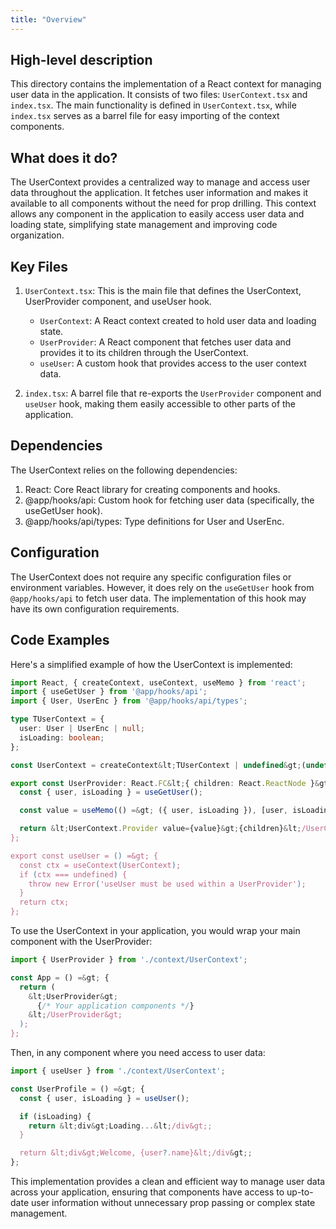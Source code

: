 ```yaml
---
title: "Overview"
---
```


## High-level description

This directory contains the implementation of a React context for managing user data in the application. It consists of two files: `UserContext.tsx` and `index.tsx`. The main functionality is defined in `UserContext.tsx`, while `index.tsx` serves as a barrel file for easy importing of the context components.

## What does it do?

The UserContext provides a centralized way to manage and access user data throughout the application. It fetches user information and makes it available to all components without the need for prop drilling. This context allows any component in the application to easily access user data and loading state, simplifying state management and improving code organization.

## Key Files

1. `UserContext.tsx`: This is the main file that defines the UserContext, UserProvider component, and useUser hook.

   - `UserContext`: A React context created to hold user data and loading state.
   - `UserProvider`: A React component that fetches user data and provides it to its children through the UserContext.
   - `useUser`: A custom hook that provides access to the user context data.

2. `index.tsx`: A barrel file that re-exports the `UserProvider` component and `useUser` hook, making them easily accessible to other parts of the application.

## Dependencies

The UserContext relies on the following dependencies:

1. React: Core React library for creating components and hooks.
2. @app/hooks/api: Custom hook for fetching user data (specifically, the useGetUser hook).
3. @app/hooks/api/types: Type definitions for User and UserEnc.

## Configuration

The UserContext does not require any specific configuration files or environment variables. However, it does rely on the `useGetUser` hook from `@app/hooks/api` to fetch user data. The implementation of this hook may have its own configuration requirements.

## Code Examples

Here's a simplified example of how the UserContext is implemented:

```typescript
import React, { createContext, useContext, useMemo } from 'react';
import { useGetUser } from '@app/hooks/api';
import { User, UserEnc } from '@app/hooks/api/types';

type TUserContext = {
  user: User | UserEnc | null;
  isLoading: boolean;
};

const UserContext = createContext&lt;TUserContext | undefined&gt;(undefined);

export const UserProvider: React.FC&lt;{ children: React.ReactNode }&gt; = ({ children }) =&gt; {
  const { user, isLoading } = useGetUser();

  const value = useMemo(() =&gt; ({ user, isLoading }), [user, isLoading]);

  return &lt;UserContext.Provider value={value}&gt;{children}&lt;/UserContext.Provider&gt;;
};

export const useUser = () =&gt; {
  const ctx = useContext(UserContext);
  if (ctx === undefined) {
    throw new Error('useUser must be used within a UserProvider');
  }
  return ctx;
};
```

To use the UserContext in your application, you would wrap your main component with the UserProvider:

```typescript
import { UserProvider } from './context/UserContext';

const App = () =&gt; {
  return (
    &lt;UserProvider&gt;
      {/* Your application components */}
    &lt;/UserProvider&gt;
  );
};
```

Then, in any component where you need access to user data:

```typescript
import { useUser } from './context/UserContext';

const UserProfile = () =&gt; {
  const { user, isLoading } = useUser();

  if (isLoading) {
    return &lt;div&gt;Loading...&lt;/div&gt;;
  }

  return &lt;div&gt;Welcome, {user?.name}&lt;/div&gt;;
};
```

This implementation provides a clean and efficient way to manage user data across your application, ensuring that components have access to up-to-date user information without unnecessary prop passing or complex state management.
